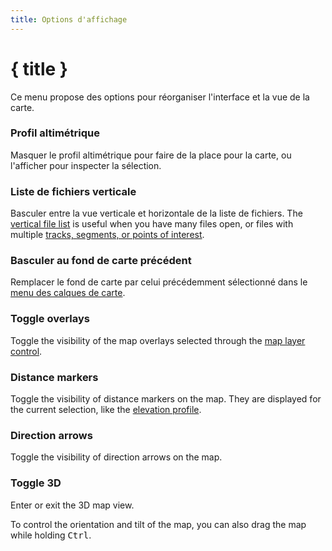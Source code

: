 ```yaml
---
title: Options d'affichage
---
```


<script lang="ts">
</script>

# { title }

Ce menu propose des options pour réorganiser l'interface et la vue de la carte.

### <MountainSnow size="16" class="inline-block" style="margin-bottom: 2px" /> Profil altimétrique

Masquer le profil altimétrique pour faire de la place pour la carte, ou l'afficher pour inspecter la sélection.

### <GalleryVertical size="16" class="inline-block" style="margin-bottom: 2px" /> Liste de fichiers verticale

Basculer entre la vue verticale et horizontale de la liste de fichiers.
The [vertical file list](../files-and-stats) is useful when you have many files open, or files with multiple [tracks, segments, or points of interest](../gpx).

### <Map size="16" class="inline-block" style="margin-bottom: 2px" /> Basculer au fond de carte précédent

Remplacer le fond de carte par celui précédemment sélectionné dans le [menu des calques de carte](../map-controls).

### <Layers2 size="16" class="inline-block" style="margin-bottom: 2px" /> Toggle overlays

Toggle the visibility of the map overlays selected through the [map layer control](../map-controls).

### <Coins size="16" class="inline-block" style="margin-bottom: 2px" /> Distance markers

Toggle the visibility of distance markers on the map.
They are displayed for the current selection, like the [elevation profile](../files-and-stats).

### <Milestone size="16" class="inline-block" style="margin-bottom: 2px" /> Direction arrows

Toggle the visibility of direction arrows on the map.

### <Box size="16" class="inline-block" style="margin-bottom: 2px" /> Toggle 3D

Enter or exit the 3D map view.

<DocsNote>

To control the orientation and tilt of the map, you can also drag the map while holding <kbd>Ctrl</kbd>.

</DocsNote>
